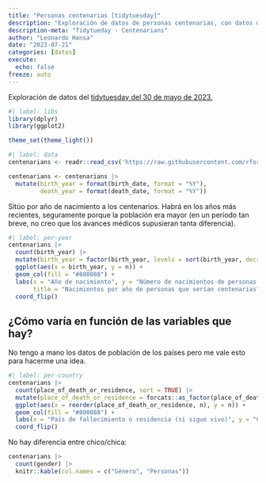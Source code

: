 ```yaml
---
title: "Personas centenarias [tidytuesday]"
description: "Exploración de datos de personas centenarias, con datos del tidytuesday de 2023-05-30"
description-meta: "Tidytueday - Centenarians"
author: "Leonardo Hansa"
date: "2023-07-21"
categories: [datos]
execute: 
  echo: false
freeze: auto
---
```


Exploración de datos del [tidytuesday del 30 de mayo de 2023.](https://github.com/rfordatascience/tidytuesday/blob/master/data/2023/2023-05-30/readme.md)

```r
#| label: libs
library(dplyr)
library(ggplot2)

theme_set(theme_light())
```


```r
#| label: data
centenarians <- readr::read_csv('https://raw.githubusercontent.com/rfordatascience/tidytuesday/master/data/2023/2023-05-30/centenarians.csv')

centenarians <- centenarians |> 
  mutate(birth_year = format(birth_date, format = "%Y"), 
         death_year = format(death_date, format = "%Y"))
```

Sitúo por año de nacimiento a los centenarios. Habrá en los años más recientes, seguramente porque la población era mayor (en un periodo tan breve, no creo que los avances médicos supusieran tanta diferencia). 

```r
#| label: per-year
centenarians |> 
  count(birth_year) |> 
  mutate(birth_year = factor(birth_year, levels = sort(birth_year, decreasing = TRUE))) |> 
  ggplot(aes(x = birth_year, y = n)) +
  geom_col(fill = "#800080") +
  labs(x = "Año de nacimiento", y = "Número de nacimientos de personas centenarias", 
       title = "Nacimientos por año de personas que serían centenarias") + 
  coord_flip()
```

## ¿Cómo varía en función de las variables que hay? 

No tengo a mano los datos de población de los países pero me vale esto para hacerme una idea. 

```r
#| label: per-country
centenarians |> 
  count(place_of_death_or_residence, sort = TRUE) |>
  mutate(place_of_death_or_residence = forcats::as_factor(place_of_death_or_residence)) |> 
  ggplot(aes(x = reorder(place_of_death_or_residence, n), y = n)) + 
  geom_col(fill = "#800080") + 
  labs(x = "País de fallecimiento o residencia (si sigue vivo)", y = "Centenarios", title = "Distribución del país de residencia o fallecimiento") + 
  coord_flip()
```

No hay diferencia entre chico/chica:

```r
centenarians |> 
  count(gender) |> 
  knitr::kable(col.names = c("Género", "Personas"))
```


